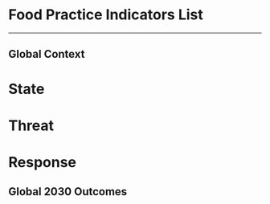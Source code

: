 # Food Practice Indicators List
___

## Global Context

# State
# Threat
# Response

## Global 2030 Outcomes
